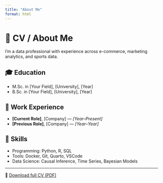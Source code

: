 ```yaml
---
title: "About Me"
format: html
---
```


# 📄 CV / About Me

I’m a data professional with experience across e-commerce, marketing analytics, and sports data.

## 🎓 Education
- M.Sc. in [Your Field], [University], [Year]
- B.Sc. in [Your Field], [University], [Year]

## 💼 Work Experience
- **[Current Role]**, [Company] — *[Year–Present]*
- **[Previous Role]**, [Company] — *[Year–Year]*

## 📂 Skills
- Programming: Python, R, SQL
- Tools: Docker, Git, Quarto, VSCode
- Data Science: Causal Inference, Time Series, Bayesian Models

---

📄 [Download full CV (PDF)](assets/cv.pdf)
